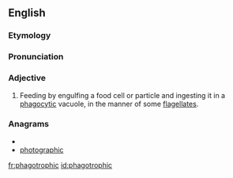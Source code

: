 ==English==
===Etymology===

{{suffix|phagotrophy|ic}}
===Pronunciation===
{{rfp}}

===Adjective===
{{en-adj|-}}

# {{microbiology}} Feeding by engulfing a food cell or particle and ingesting it in a [[phagocytic]] vacuole, in the manner of some [[flagellate]]s.

===Anagrams===
* {{alphagram|acghhioopprt}}
* [[photographic#English|photographic]]

[[fr:phagotrophic]]
[[id:phagotrophic]]